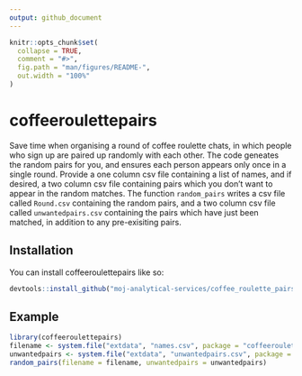 ```yaml
---
output: github_document
---
```


<!-- README.md is generated from README.Rmd. Please edit that file -->

```r
knitr::opts_chunk$set(
  collapse = TRUE,
  comment = "#>",
  fig.path = "man/figures/README-",
  out.width = "100%"
)
```

# coffeeroulettepairs

<!-- badges: start -->
<!-- badges: end -->

Save time when organising a round of coffee roulette chats, in which people who sign up are paired up randomly with each other. The code geneates the random pairs for you, and ensures each person appears only once in a single round. Provide a one column csv file containing a list of names, and if desired, a two column csv file containing pairs which you don't want to appear in the random matches. The function `random_pairs` writes a csv file called `Round.csv` containing the random pairs, and a two column csv file called `unwantedpairs.csv` containing the pairs which have just been matched, in addition to any pre-exisiting pairs.

## Installation

You can install coffeeroulettepairs like so:

``` r
devtools::install_github("moj-analytical-services/coffee_roulette_pairs")
```

## Example


```r
library(coffeeroulettepairs)
filename <- system.file("extdata", "names.csv", package = "coffeeroulettepairs")
unwantedpairs <- system.file("extdata", "unwantedpairs.csv", package = "coffeeroulettepairs")
random_pairs(filename = filename, unwantedpairs = unwantedpairs)
```


